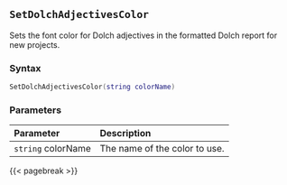 ## `SetDolchAdjectivesColor`

Sets the font color for Dolch adjectives in the formatted Dolch report for new projects.

### Syntax {-}

``` .lua
SetDolchAdjectivesColor(string colorName)
```

### Parameters {-}

**Parameter** | **Description**
| :-- | :-- |
|`string` colorName | The name of the color to use. |

{{< pagebreak >}}